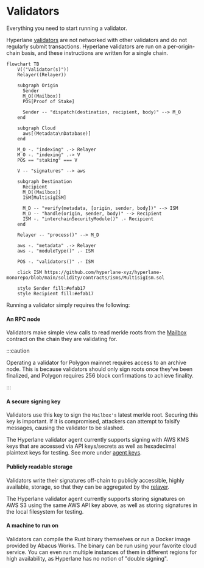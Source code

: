 # Validators

Everything you need to start running a validator.

Hyperlane [validators](../../protocol/agents/validators.mdx) are not networked with other validators and do not regularly submit transactions. Hyperlane validators are run on a per-origin-chain basis, and these instructions are written for a single chain.

```mermaid
flowchart TB
    V(("Validator(s)"))
    Relayer((Relayer))

    subgraph Origin
      Sender
      M_O[(Mailbox)]
      POS[Proof of Stake]

      Sender -- "dispatch(destination, recipient, body)" --> M_O
    end

    subgraph Cloud
      aws[(Metadata\nDatabase)]
    end

    M_O -. "indexing" .-> Relayer
    M_O -. "indexing" .-> V
    POS == "staking" === V

    V -- "signatures" --> aws

    subgraph Destination
      Recipient
      M_D[(Mailbox)]
      ISM[MultisigISM]

      M_D -- "verify(metadata, [origin, sender, body])" --> ISM
      M_D -- "handle(origin, sender, body)" --> Recipient
      ISM -. "interchainSecurityModule()" .- Recipient
    end

    Relayer -- "process()" --> M_D

    aws -. "metadata" .-> Relayer
    aws -. "moduleType()" .- ISM

    POS -. "validators()" .- ISM

    click ISM https://github.com/hyperlane-xyz/hyperlane-monorepo/blob/main/solidity/contracts/isms/MultisigIsm.sol

    style Sender fill:#efab17
    style Recipient fill:#efab17
```

Running a validator simply requires the following:

#### An RPC node

Validators make simple view calls to read merkle roots from the [Mailbox](../../protocol/mailbox.mdx) contract on the chain they are validating for.

:::caution

Operating a validator for Polygon mainnet requires access to an archive node. This is because validators should only sign roots once they've been finalized, and Polygon requires 256 block confirmations to achieve finality.

:::

#### A secure signing key

Validators use this key to sign the `Mailbox's` latest merkle root. Securing this key is important. If it is compromised, attackers can attempt to falsify messages, causing the validator to be slashed.

The Hyperlane validator agent currently supports signing with AWS KMS keys that are accessed via API keys/secrets as well as hexadecimal plaintext keys for testing. See more under [agent keys](../set-up-agent-keys.mdx).

#### Publicly readable storage

Validators write their signatures off-chain to publicly accessible, highly available, storage, so that they can be aggregated by the [relayer](../../protocol/agents/relayer.mdx).

The Hyperlane validator agent currently supports storing signatures on AWS S3 using the same AWS API key above, as well as storing signatures in the local filesystem for testing.

#### A machine to run on

Validators can compile the Rust binary themselves or run a Docker image provided by Abacus Works. The binary can be run using your favorite cloud service. You can even run multiple instances of them in different regions for high availability, as Hyperlane has no notion of "double signing".
